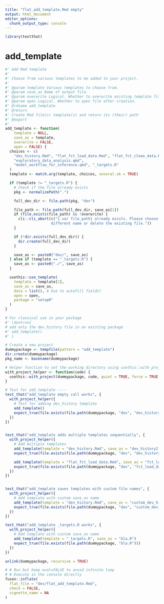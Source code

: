 ```yaml
---
title: "flat_add_template.Rmd empty"
output: html_document
editor_options: 
  chunk_output_type: console
---
```


```r
library(testthat)
```

# add_template

```r
#' Add Rmd template
#'
#' Choose from various templates to be added to your project.
#'
#' @param template Various templates to choose from.
#' @param save_as Name of output file.
#' @param overwrite Logical. Whether to overwrite existing template file.
#' @param open Logical. Whether to open file after creation.
#' @rdname add_template
#' @return
#' Create Rmd file(s) template(s) and return its (their) path
#' @export
#'
add_template <- function(
    template = NULL,
    save_as = template,
    overwrite = FALSE,
    open = FALSE) {
  choices <- c(
    "dev_history.Rmd", "flat_fct_load_data.Rmd", "flat_fct_clean_data.Rmd",
    "exploratory_data_analysis.qmd",
    "model_workflow_for_inference.qmd", "_targets.R"
  )
  template <- match.arg(template, choices, several.ok = TRUE)

  if (template != "_targets.R") {
    # Check if the file already exists
    pkg <- normalizePath(".")

    full_dev_dir <- file.path(pkg, "dev")

    file_path <- file.path(full_dev_dir, save_as[1])
    if (file.exists(file_path) && !overwrite) {
      cli::cli_abort(c("{.var file_path} already exists. Please choose a
                     different name or delete the existing file."))
    }

    if (!dir.exists(full_dev_dir)) {
      dir.create(full_dev_dir)
    }

    save_as <- paste0("dev/", save_as)
  } else if (template == "_targets.R") {
    save_as <- paste0("./", save_as)
  }

  usethis::use_template(
    template = template[1],
    save_as = save_as,
    data = list(), # Use to autofill fields?
    open = open,
    package = "setupR"
  )
}
```


```r
# For classical use in your package
#' \dontrun{
# add only the dev_history file in an existing package
#' add_template()
#' }
```

```r
# Create a new project
dummypackage <- tempfile(pattern = "add_template")
dir.create(dummypackage)
pkg_name <- basename(dummypackage)

# Helper function to set the working directory using usethis::with_project
with_project_helper <- function(code) {
  usethis::with_project(dummypackage, code, quiet = TRUE, force = TRUE, setwd = TRUE)
}

# Test for add_template ----
test_that("add_template empty call works", {
  with_project_helper({
    # Test for adding dev_history template
    add_template()
    expect_true(file.exists(file.path(dummypackage, "dev", "dev_history.Rmd")))
  })
})


test_that("add_template adds multiple templates sequentially", {
  with_project_helper({
    # Add multiple templates
    add_template(template = "dev_history.Rmd", save_as = "dev_history2.Rmd")
    expect_true(file.exists(file.path(dummypackage, "dev", "dev_history.Rmd")))

    add_template(template = "flat_fct_load_data.Rmd", save_as = "fct_load_data.Rmd")
    expect_true(file.exists(file.path(dummypackage, "dev", "fct_load_data.Rmd")))
  })
})


test_that("add_template saves templates with custom file names", {
  with_project_helper({
    # Add template with custom save_as name
    add_template(template = "dev_history.Rmd", save_as = "custom_dev_history.Rmd")
    expect_true(file.exists(file.path(dummypackage, "dev", "custom_dev_history.Rmd")))
  })
})

test_that("add_template _targets.R works", {
  with_project_helper({
    # Add template with custom save_as name
    add_template(template = "_targets.R", save_as = "bla.R")
    expect_true(file.exists(file.path(dummypackage, "bla.R")))
  })
})

unlink(dummypackage, recursive = TRUE)
```

```r
# # Run but keep eval=FALSE to avoid infinite loop
# # Execute in the console directly
fusen::inflate(
  flat_file = "dev/flat_add_template.Rmd",
  check = FALSE,
  vignette_name = NA
)
```
